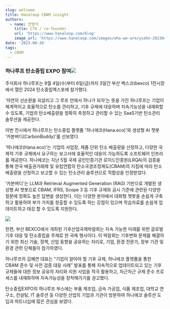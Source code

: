 ```yaml
---
slug: welcome
title: Hanaloop CBAM insight
authors:
  - name: 안영석
    title: CTO / co-founder
    url: 'https://www.hanaloop.com/blog'
    image_url: 'https://www.hanaloop.com/images/who-we-are/ysahn-20230417.jpg'
date: '2023-08-26'
tags:
  - CBAM
---
```


### &#x20;**하나루프 탄소중립 EXPO 참여**![](/img/1000010037.jpg)

주식회사 하나루프는 9월 4일(수)부터 6일(금)까지 3일간 부산 벡스코(bexco) 1전시장에서 열린 2024 탄소중립엑스포에 참가했다.

‘자연의 선순환을 되살리고 그 루프 안에서 하나가 되자’는 뜻을 가진 하나루프는 기업이 체계적이고 효율적으로 탄소를 관리하고, 기후 규제에 대응하며 지속가능성을 내재화할 수 있도록, 기업의 탄소배출량을 정확히 측정하고 관리할 수 있는 SaaS기반 탄소관리 솔루션을 제공한다.

이번 전시에서 하나루프는 탄소중립 플랫폼 '하나에코(Hana.eco)'와 생성형 AI 챗봇 '카본버디(CarbonBuddy)'를 선보였다.

‘하나에코(Hana.eco)’는 기업의 사업장, 제품 단위 탄소 배출량을 산정하고, 다양한 국제적 기후 규제에서 요구하는 보고서에 효율적인 대응이 가능하도록 소프트웨어 인프라를 제공한다. 하나에코는 지난 5월 국제 공인인증기관 로이드인증원(LRQA)의 검증을 통해 한국 배출권거래제 및 유럽연합의 탄소국경조정제도(CBAM)의 지침에 따라 탄소 배출량을 산정하고 보고할 수 있는 탄소관리 솔루션으로 적합성을 인정받았다.

'카본버디'는 LLM과 Retrieval Augmented Generation (RAG) 기반으로 개발된 생성형 AI 챗봇으로 CBAM, IFRS, Scope 3 등 기후 규제와 공시 기준에 관련된 다양한 질문에 정확도 높은 답변을 생성한다. 이는 다양한 분야에서 대화형 챗봇을 손쉽게 구축하고 활용하여 부가 가치를 창출할 수 있도록 하는 강점이 있으며 학습자료를 손쉽게 업데이트하고 태깅 할 수 있도록 지원한다.

![](/img/20240906_153506.jpg)

한편, 부산 BEXCO에서 개최된 기후산업국제박람회는 지속 가능한 미래를 위한 글로벌 기후 대응 및 탄소중립을 주제로 한 국제 행사이다. 이 박람회는 기후변화 문제를 해결하기 위한 최신 기술, 정책, 산업 동향을 공유하는 자리로, 기업, 환경 전문가, 정부 기관 및 환경 관련 단체들이 참가하였다.

하나루프의 김혜연 대표는 “기업이 알아야 할 기후 규제, 하나에코 플랫폼을 통한 CBAM 준수 및 사전 검증 대응 사례” 발표를 통해 지속적으로 업데이트되고 있는 기후 규제들에 대한 정보 공유의 자리와 지원 사업을 적극 활용하고, 차근차근 규제 준수 프로세스를 내재화하며 지속가능성을 장착해가기를 권고했다.

탄소중립EXPO의 하나루프 부스에는 부품 제조업, 금속 가공업, 식품 제조업, 대학교 연구소, 컨설팅, IT 솔루션 등 다양한 산업의 기업과 기관이 방문하여 하나에코 솔루션 도입과 파트너십에 많은 관심을 보였다.
